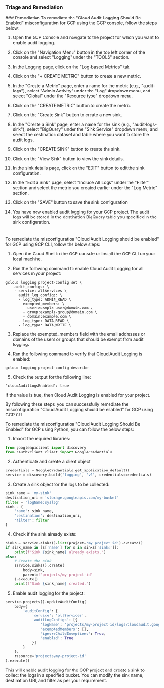 
### Triage and Remediation
<Tabs>
<Tab title='Remediation'>
### Remediation

<AccordionGroup>
<Accordion title='Using Console' defaultOpen='true'>
To remediate the "Cloud Audit Logging Should Be Enabled" misconfiguration for GCP using the GCP console, follow the steps below:

1. Open the GCP Console and navigate to the project for which you want to enable audit logging.

2. Click on the "Navigation Menu" button in the top left corner of the console and select "Logging" under the "TOOLS" section.

3. In the Logging page, click on the "Log-based Metrics" tab.

4. Click on the "+ CREATE METRIC" button to create a new metric.

5. In the "Create a Metric" page, enter a name for the metric (e.g., "audit-logs"), select "Admin Activity" under the "Log" dropdown menu, and select "Global" under the "Resource type" dropdown menu.

6. Click on the "CREATE METRIC" button to create the metric.

7. Click on the "Create Sink" button to create a new sink.

8. In the "Create a Sink" page, enter a name for the sink (e.g., "audit-logs-sink"), select "BigQuery" under the "Sink Service" dropdown menu, and select the destination dataset and table where you want to store the audit logs.

9. Click on the "CREATE SINK" button to create the sink.

10. Click on the "View Sink" button to view the sink details.

11. In the sink details page, click on the "EDIT" button to edit the sink configuration.

12. In the "Edit a Sink" page, select "Include All Logs" under the "Filter" section and select the metric you created earlier under the "Log Metric" section.

13. Click on the "SAVE" button to save the sink configuration.

14. You have now enabled audit logging for your GCP project. The audit logs will be stored in the destination BigQuery table you specified in the sink configuration.

#
</Accordion>

<Accordion title='Using CLI'>
To remediate the misconfiguration "Cloud Audit Logging should be enabled" for GCP using GCP CLI, follow the below steps:

1. Open the Cloud Shell in the GCP console or install the GCP CLI on your local machine.

2. Run the following command to enable Cloud Audit Logging for all services in your project:

```
gcloud logging project-config set \
    audit_configs: \
    - service: allServices \
      audit_log_configs: \
      - log_type: ADMIN_READ \
        exempted_members: \
        - user:example-user@domain.com \
        - group:example-group@domain.com \
        - domain:example.com \
      - log_type: DATA_READ \
      - log_type: DATA_WRITE \
```

3. Replace the exempted_members field with the email addresses or domains of the users or groups that should be exempt from audit logging.

4. Run the following command to verify that Cloud Audit Logging is enabled:

```
gcloud logging project-config describe
```

5. Check the output for the following line:

```
"cloudAuditLogsEnabled": true
```

If the value is true, then Cloud Audit Logging is enabled for your project.

By following these steps, you can successfully remediate the misconfiguration "Cloud Audit Logging should be enabled" for GCP using GCP CLI.
</Accordion>

<Accordion title='Using Python'>
To remediate the misconfiguration "Cloud Audit Logging Should Be Enabled" for GCP using Python, you can follow the below steps:

1. Import the required libraries:

```python
from googleapiclient import discovery
from oauth2client.client import GoogleCredentials
```

2. Authenticate and create a client object:

```python
credentials = GoogleCredentials.get_application_default()
service = discovery.build('logging', 'v2', credentials=credentials)
```

3. Create a sink object for the logs to be collected:

```python
sink_name = 'my-sink'
destination_uri = 'storage.googleapis.com/my-bucket'
filter = 'logName:syslog'
sink = {
    'name': sink_name,
    'destination': destination_uri,
    'filter': filter
}
```

4. Check if the sink already exists:

```python
sinks = service.sinks().list(project='my-project-id').execute()
if sink_name in [s['name'] for s in sinks['sinks']]:
    print(f"Sink {sink_name} already exists.")
else:
    # Create the sink
    service.sinks().create(
        body=sink,
        parent=f"projects/my-project-id"
    ).execute()
    print(f"Sink {sink_name} created.")
```

5. Enable audit logging for the project:

```python
service.projects().updateAuditConfig(
    body={
        'auditConfig': {
            'service': 'allServices',
            'auditLogConfigs': [{
                'logName': 'projects/my-project-id/logs/cloudaudit.googleapis.com',
                'exemptedMembers': [],
                'ignoreChildExemptions': True,
                'enabled': True
            }]
        }
    },
    resource='projects/my-project-id'
).execute()
```

This will enable audit logging for the GCP project and create a sink to collect the logs in a specified bucket. You can modify the sink name, destination URI, and filter as per your requirement.
</Accordion>

</AccordionGroup>
</Tab>
</Tabs>
